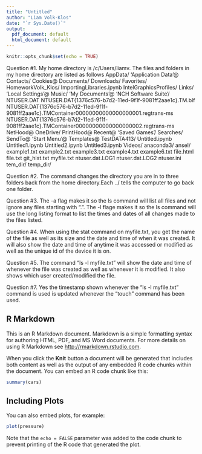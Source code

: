 ```yaml
---
title: "Untitled"
author: "Liam Volk-Klos"
date: "`r Sys.Date()`"
output:
  pdf_document: default
  html_document: default
---
```


```r
knitr::opts_chunk$set(echo = TRUE)
```

Question #1.
My home directory is /c/Users/liamv. The files and folders in my home directory are listed as follows  AppData/
'Application Data'@
 Contacts/
 Cookies@
 Documents/
 Downloads/
 Favorites/
 HomeworkVolk_Klos/
 ImportingLibraries.ipynb
 IntelGraphicsProfiles/
 Links/
'Local Settings'@
 Music/
'My Documents'@
'NCH Software Suite'/
 NTUSER.DAT
 NTUSER.DAT{1376c576-b7d2-11ed-9f1f-9081ff2aae1c}.TM.blf
 NTUSER.DAT{1376c576-b7d2-11ed-9f1f-9081ff2aae1c}.TMContainer00000000000000000001.regtrans-ms
 NTUSER.DAT{1376c576-b7d2-11ed-9f1f-9081ff2aae1c}.TMContainer00000000000000000002.regtrans-ms
 NetHood@
 OneDrive/
 PrintHood@
 Recent@
'Saved Games'/
 Searches/
 SendTo@
'Start Menu'@
 Templates@
 TestDATA413/
 Untitled.ipynb
 Untitled1.ipynb
 Untitled2.ipynb
 Untitled3.ipynb
 Videos/
 anaconda3/
 ansel/
 example1.txt
 example2.txt
 example3.txt
 example4.txt
 example6.txt
 file.html
 file.txt
 git_hist.txt
 myfile.txt
 ntuser.dat.LOG1
 ntuser.dat.LOG2
 ntuser.ini
 tem_dir/
 temp_dir/

Question #2. 
The command changes the directory you are in to three folders back from the home directory.Each ../ tells the computer to go back one folder.

Question #3.
The -a flag makes it so the ls command will list all files and not ignore any files starting with ".". The -l flage makes it so the ls command will use the long listing format to list the times and dates of all changes made to the files listed.

Question #4.
When using the stat command on myfile.txt, you get the name of the file as well as its size and the date and time of when it was created. It will also show the date and time of anytime it was accessed or modified as well as the unique id of the device it is on.

Question #5.
The command "ls -l myfile.txt" will show the date and time of whenever the file was created as well as whenever it is modified. It also shows which user created/modified the file.

Question #7.
Yes the timestamp shown whenever the "ls -l myfile.txt" command is used is updated whenever the "touch" command has been used.




## R Markdown

This is an R Markdown document. Markdown is a simple formatting syntax for authoring HTML, PDF, and MS Word documents. For more details on using R Markdown see <http://rmarkdown.rstudio.com>.

When you click the **Knit** button a document will be generated that includes both content as well as the output of any embedded R code chunks within the document. You can embed an R code chunk like this:

```r
summary(cars)
```

## Including Plots

You can also embed plots, for example:

```r
plot(pressure)
```

Note that the `echo = FALSE` parameter was added to the code chunk to prevent printing of the R code that generated the plot.

